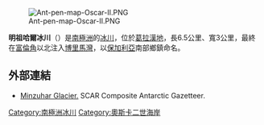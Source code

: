 [[Image:Ant-pen-map-Oscar-II.PNG|thumb]]

{{coord|65|09|35|S|62|08|30|W|display=title}}

'''明祖哈爾冰川'''（{{lang-en|Minzuhar Glacier}}）是[[南極洲|南極洲]]的[[冰川|冰川]]，位於[[葛拉漢地|葛拉漢地]]，長6.5公里、寬3公里，最終在[[富倫角|富倫角]]以北注入[[博里馬灣|博里馬灣]]，以[[保加利亞|保加利亞]]南部鄉鎮命名。

==外部連結==
* [https://data.aad.gov.au/aadc/gaz/scar/display_name.cfm?gaz_id=137429 Minzuhar Glacier.] {{Wayback|url=https://data.aad.gov.au/aadc/gaz/scar/display_name.cfm?gaz_id=137429 |date=20131004215351 }} SCAR Composite Antarctic Gazetteer.

{{DEFAULTSORT:Minzuhar Glacier}}
[[Category:南極洲冰川|Category:南極洲冰川]]
[[Category:奧斯卡二世海岸|Category:奧斯卡二世海岸]]


{{OscarIICoast-geo-stub}}